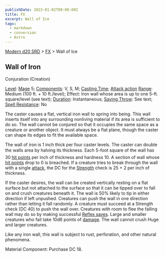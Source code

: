 ```yaml
---
publishDate: 2023-01-02T00:00:00Z
title: FX
excerpt: Wall of Ice
tags:
  - markdown
  - conversion
  - Astro
---
```


[Modern d20 SRD](/#modernD20) > [FX](modern-d20-srd-fx-index) > Wall of Ice

## Wall of Iron

Conjuration (Creation)

[Level](modern-d20-srd-fx-level): [Mage](modern-d20-srd-classes-advanced-mage) 5; [Components](modern-d20-srd-fx-components): V, S, M; [Casting Time](modern-d20-srd-fx-casting-time); [Attack action](modern-d20-srd-combat-attack-actions) [Range](modern-d20-srd-fx-range): Medium (100 ft. + 10 ft./level); Effect: Iron wall whose area is up to one 5-ft. square/level (see text); [Duration](modern-d20-srd-fx-duration): Instantaneous; [Saving Throw](modern-d20-srd-basics-saving-throws): See text; [Spell Resistance](modern-d20-srd-special-abilities-spell-resistance): No

The caster causes a flat, vertical iron wall to spring into being. This wall inserts itself into any surrounding nonliving material if its area is sufficient to do so. The wall cannot be conjured so that it occupies the same space as a creature or another object. It must always be a flat plane, though the caster can shape its edges to fit the available space.

The wall of iron is 1 inch thick per four caster levels. The caster can double the walls area by halving its thickness. Each 5-foot square of the wall has 30 [hit points](modern-d20-srd-combat-hit-points) per inch of thickness and hardness 10. A section of wall whose [hit points](modern-d20-srd-combat-hit-points) drop to 0 is breached. If a creature tries to break through the wall with a single [attack](modern-d20-srd-combat-attack-roll), the DC for the [Strength](modern-d20-srd-basics-saving-throws) check is 25 + 2 per inch of thickness.

If the caster desires, the wall can be created vertically resting on a flat surface but not attached to the surface so that it can be tipped over to fall on and crush creatures beneath it. The wall is 50% likely to tip in either direction if left unpushed. Creatures can push the wall in one direction rather than letting it fall randomly. A creature must succeed at a Strength check (DC 40) to push the wall over. Creatures with room to flee the falling wall may do so by making successful [Reflex saves](modern-d20-srd-basics-saving-throws). Large and smaller creatures who fail take 10d6 points of [damage](modern-d20-srd-combat-damage). The wall cannot crush Huge and larger creatures.

Like any iron wall, this wall is subject to rust, perforation, and other natural phenomena.

Material Component: Purchase DC 18.
